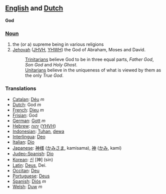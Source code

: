 ==[[English]] and [[Dutch]]==

'''God'''

===[[Noun]]===

#the (or a) supreme being in various religions
#[[Jehovah]] ([[JHVH]], [[YHWH]]) the God of Abraham, Moses and David.
#:[[Trinitarian]]s believe God to be in three equal parts, ''Father God'', ''Son God'' and ''Holy Ghost''.
#:[[Unitarian]]s believe in the uniqueness of what is viewed by them as the only ''True God''.

===Translations===
*[[Catalan]]: [[Déu]] ''m''
*[[Dutch]]: God ''m''
*[[French]]: [[Dieu]] ''m''
*[[Frisian]]: God
*[[German]]: [[Gott]] ''m''
*[[Hebrew]]: [[יהוה]] ([[YHVH]])
*[[Indonesian]]: [[Tuhan]], [[dewa]]
*[[Interlingua]]: [[Deo]]
*[[Italian]]: [[Dio]]
*[[Japanese]]: [[神様]] ([[かみさま]], kamisama), [[神]] ([[かみ]], kami)
*[[Judeo-Spanish]]: [[Dio]]
*[[Korean]]: [[신]] [神] (sin)
*[[Latin]]: [[Deus]], Dei.
*[[Occitan]]: [[Deu]]
*[[Portuguese]]: [[Deus]]
*[[Spanish]]: [[Diós]] ''m''
*[[Welsh]]: [[Duw]] ''m''